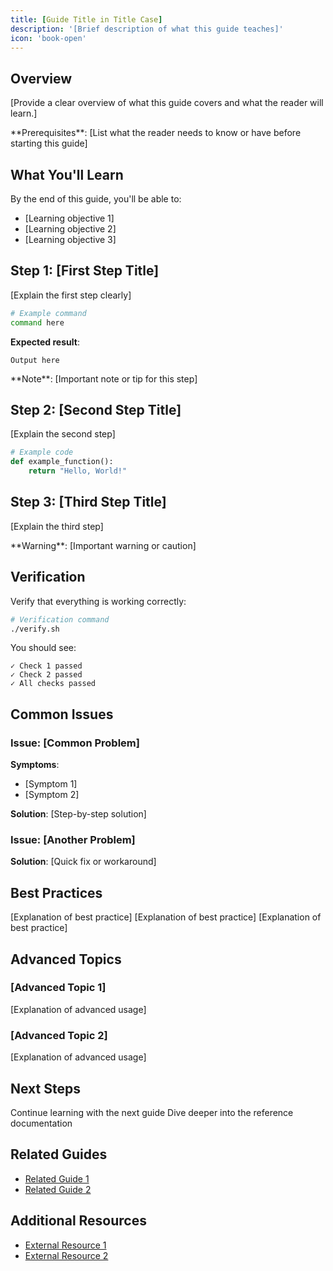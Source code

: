 ```yaml
---
title: [Guide Title in Title Case]
description: '[Brief description of what this guide teaches]'
icon: 'book-open'
---
```


## Overview

[Provide a clear overview of what this guide covers and what the reader will learn.]

<Info>
  **Prerequisites**: [List what the reader needs to know or have before starting this guide]
</Info>

## What You'll Learn

By the end of this guide, you'll be able to:

* [Learning objective 1]
* [Learning objective 2]
* [Learning objective 3]

## Step 1: [First Step Title]

[Explain the first step clearly]

```bash
# Example command
command here
```

**Expected result**:
```
Output here
```

<Note>
  **Note**: [Important note or tip for this step]
</Note>

## Step 2: [Second Step Title]

[Explain the second step]

```python
# Example code
def example_function():
    return "Hello, World!"
```

## Step 3: [Third Step Title]

[Explain the third step]

<Warning>
  **Warning**: [Important warning or caution]
</Warning>

## Verification

Verify that everything is working correctly:

```bash
# Verification command
./verify.sh
```

You should see:
```
✓ Check 1 passed
✓ Check 2 passed
✓ All checks passed
```

## Common Issues

### Issue: [Common Problem]

**Symptoms**:
* [Symptom 1]
* [Symptom 2]

**Solution**:
[Step-by-step solution]

### Issue: [Another Problem]

**Solution**:
[Quick fix or workaround]

## Best Practices

<AccordionGroup>
  <Accordion title="Best Practice 1" icon="star">
    [Explanation of best practice]
  </Accordion>

  <Accordion title="Best Practice 2" icon="star">
    [Explanation of best practice]
  </Accordion>

  <Accordion title="Best Practice 3" icon="star">
    [Explanation of best practice]
  </Accordion>
</AccordionGroup>

## Advanced Topics

### [Advanced Topic 1]

[Explanation of advanced usage]

### [Advanced Topic 2]

[Explanation of advanced usage]

## Next Steps

<CardGroup cols={2}>
  <Card title="Next Guide" icon="arrow-right" href="/guides/next-guide">
    Continue learning with the next guide
  </Card>
  <Card title="Reference" icon="book" href="/reference/topic">
    Dive deeper into the reference documentation
  </Card>
</CardGroup>

## Related Guides

* [Related Guide 1](/guides/related-1)
* [Related Guide 2](/guides/related-2)

## Additional Resources

* [External Resource 1](https://example.com)
* [External Resource 2](https://example.com)
